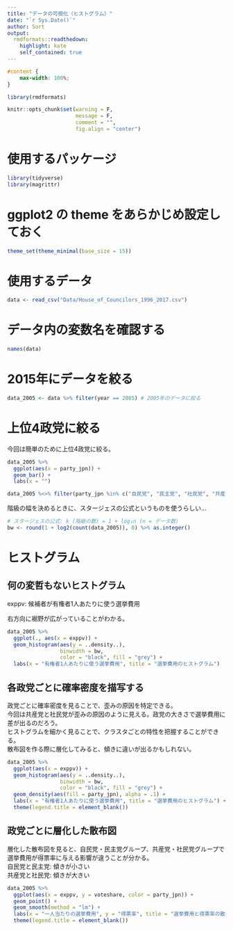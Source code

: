 ---
title: "データの可視化（ヒストグラム）"
date: "`r Sys.Date()`"
author: Sort
output:
  rmdformats::readthedown:
    highlight: kate
    self_contained: true
---

```{css, echo=FALSE}
#content {
    max-width: 100%;
}
```

```{r, include=FALSE}
library(rmdformats)

knitr::opts_chunk$set(warning = F,
                      message = F,
                      comment = "",
                      fig.align = "center")
```

# 使用するパッケージ

```{r}
library(tidyverse)
library(magrittr)
```

# ggplot2 の theme をあらかじめ設定しておく

```{r}
theme_set(theme_minimal(base_size = 15))
```

# 使用するデータ

```{r}
data <- read_csv("Data/House_of_Councilors_1996_2017.csv")
```

# データ内の変数名を確認する

```{r}
names(data)
```

# 2015年にデータを絞る

```{r}
data_2005 <- data %>% filter(year == 2005) # 2005年のデータに絞る
```

# 上位4政党に絞る

今回は簡単のために上位4政党に絞る。

```{r}
data_2005 %>% 
  ggplot(aes(x = party_jpn)) +
  geom_bar() +
  labs(x = "")
```

```{r}
data_2005 %<>% filter(party_jpn %in% c("自民党", "民主党", "社民党", "共産党"))
```

階級の幅を決めるときに、スタージェスの公式というものを使うらしい...

```{r}
# スタージェスの公式: k (階級の数) = 1 + log₂n (n = データ数)
bw <- round(1 + log2(count(data_2005)), 0) %>% as.integer()
```

# ヒストグラム

## 何の変哲もないヒストグラム

exppv: 候補者が有権者1人あたりに使う選挙費用

右方向に裾野が広がっていることがわかる。

```{r}
data_2005 %>% 
  ggplot(., aes(x = exppv)) +
  geom_histogram(aes(y = ..density..), 
                 binwidth = bw,
                 color = "black", fill = "grey") +
  labs(x = "有権者1人あたりに使う選挙費用", title = "選挙費用のヒストグラム") 
```

## 各政党ごとに確率密度を描写する

政党ごとに確率密度を見ることで、歪みの原因を特定できる。  
今回は共産党と社民党が歪みの原因のように見える。政党の大きさで選挙費用に差が出るのだろう。  
ヒストグラムを細かく見ることで、クラスタごとの特性を把握することができる。  
散布図を作る際に層化してみると、傾きに違いが出るかもしれない。

```{r}
data_2005 %>% 
  ggplot(aes(x = exppv)) +
  geom_histogram(aes(y = ..density..), 
                 binwidth = bw,
                 color = "black", fill = "grey") +
  geom_density(aes(fill = party_jpn), alpha = .1) +
  labs(x = "有権者1人あたりに使う選挙費用", title = "選挙費用のヒストグラム") +
  theme(legend.title = element_blank())
```

## 政党ごとに層化した散布図

層化した散布図を見ると、自民党・民主党グループ、共産党・社民党グループで選挙費用が得票率に与える影響が違うことが分かる。  
自民党と民主党: 傾きが小さい  
共産党と社民党: 傾きが大きい  

```{r}
data_2005 %>% 
  ggplot(aes(x = exppv, y = voteshare, color = party_jpn)) +
  geom_point() +
  geom_smooth(method = "lm") +
  labs(x = "一人当たりの選挙費用", y = "得票率", title = "選挙費用と得票率の散布図") +
  theme(legend.title = element_blank())
```




